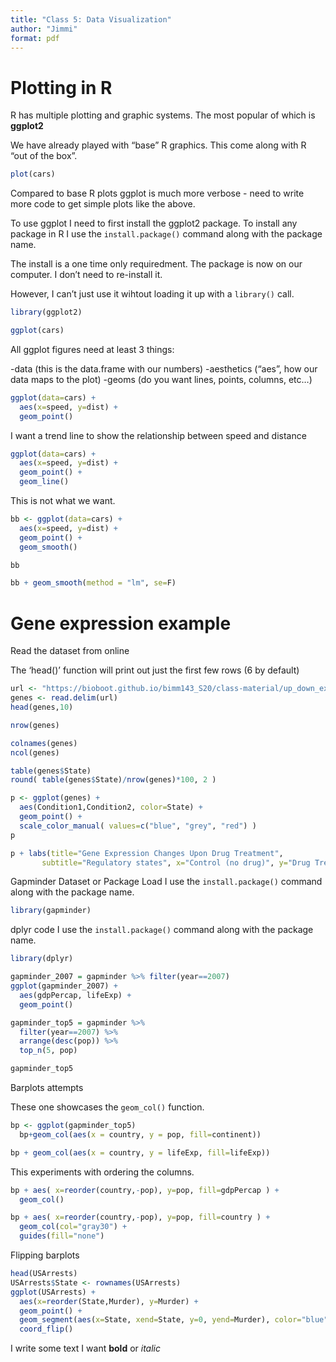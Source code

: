 ```yaml
---
title: "Class 5: Data Visualization"
author: "Jimmi"
format: pdf
---
```


# Plotting in R

R has multiple plotting and graphic systems. The most popular of which is **ggplot2**

We have already played with "base" R graphics. This come along with R "out of the box".

```r
plot(cars)
```

Compared to base R plots ggplot is much more verbose - need to write more code to get simple plots like the above.

To use ggplot I need to first install the ggplot2 package. To install any package in R I use the `install.package()` command along with the package name.

The install is a one time only requiredment. The package is now on our computer. I don't need to re-install it.

However, I can't just use it wihtout loading it up with a `library()` call.

```r
library(ggplot2)
```

```r
ggplot(cars)
```

All ggplot figures need at least 3 things:

-data (this is the data.frame with our numbers)
-aesthetics ("aes", how our data maps to the plot)
-geoms (do you want lines, points, columns, etc...)

```r
ggplot(data=cars) +
  aes(x=speed, y=dist) +
  geom_point()
```

I want a trend line to show the relationship between speed and distance

```r
ggplot(data=cars) +
  aes(x=speed, y=dist) +
  geom_point() +
  geom_line()
```

This is not what we want.


```r
bb <- ggplot(data=cars) +
  aes(x=speed, y=dist) +
  geom_point() +
  geom_smooth()

bb
```

```r
bb + geom_smooth(method = "lm", se=F)
```

# Gene expression example

Read the dataset from online

The 'head()' function will print out just the first few rows (6 by default)
```r
url <- "https://bioboot.github.io/bimm143_S20/class-material/up_down_expression.txt"
genes <- read.delim(url)
head(genes,10)
```

```r
nrow(genes)
```

```r
colnames(genes)
ncol(genes)
```


```r
table(genes$State)
round( table(genes$State)/nrow(genes)*100, 2 )
```

```r
p <- ggplot(genes) +
  aes(Condition1,Condition2, color=State) +
  geom_point() +
  scale_color_manual( values=c("blue", "grey", "red") )
p
```

```r
p + labs(title="Gene Expression Changes Upon Drug Treatment",
       subtitle="Regulatory states", x="Control (no drug)", y="Drug Treatment")
```

Gapminder Dataset or Package Load
I use the `install.package()` command along with the package name.
```r
library(gapminder)
```

dplyr code
I use the `install.package()` command along with the package name.
```r
library(dplyr)
```

```r
gapminder_2007 = gapminder %>% filter(year==2007)
ggplot(gapminder_2007) +
  aes(gdpPercap, lifeExp) +
  geom_point()
```

```r
gapminder_top5 = gapminder %>%
  filter(year==2007) %>%
  arrange(desc(pop)) %>%
  top_n(5, pop)

gapminder_top5
```

Barplots attempts

These one showcases the `geom_col()` function.

```r
bp <- ggplot(gapminder_top5)
  bp+geom_col(aes(x = country, y = pop, fill=continent))
```

```r
bp + geom_col(aes(x = country, y = lifeExp, fill=lifeExp))
```

This experiments with ordering the columns.

```r
bp + aes( x=reorder(country,-pop), y=pop, fill=gdpPercap ) +
  geom_col()
```

```r
bp + aes( x=reorder(country,-pop), y=pop, fill=country ) +
  geom_col(col="gray30") +
  guides(fill="none")
```

Flipping barplots

```r
head(USArrests)
USArrests$State <- rownames(USArrests)
ggplot(USArrests) +
  aes(x=reorder(State,Murder), y=Murder) +
  geom_point() +
  geom_segment(aes(x=State, xend=State, y=0, yend=Murder), color="blue") +
  coord_flip()
```


I write some text I want **bold** or *italic*
















